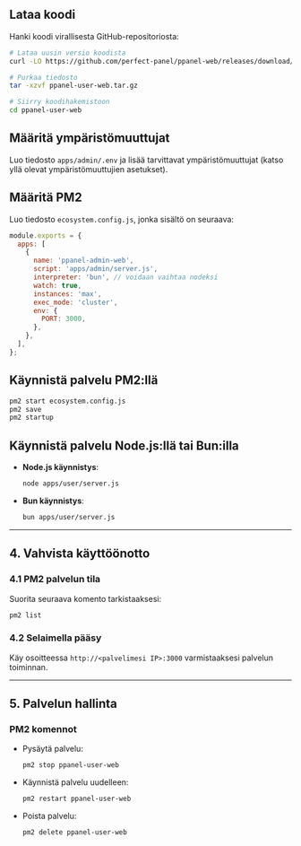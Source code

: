 ## Lataa koodi

Hanki koodi virallisesta GitHub-repositoriosta:

```bash
# Lataa uusin versio koodista
curl -LO https://github.com/perfect-panel/ppanel-web/releases/download/v1.0.0/ppanel-admin-web.tar.gz

# Purkaa tiedosto
tar -xzvf ppanel-user-web.tar.gz

# Siirry koodihakemistoon
cd ppanel-user-web
```

## Määritä ympäristömuuttujat

Luo tiedosto `apps/admin/.env` ja lisää tarvittavat ympäristömuuttujat (katso yllä olevat ympäristömuuttujien asetukset).

## Määritä PM2

Luo tiedosto `ecosystem.config.js`, jonka sisältö on seuraava:

```javascript
module.exports = {
  apps: [
    {
      name: 'ppanel-admin-web',
      script: 'apps/admin/server.js',
      interpreter: 'bun', // voidaan vaihtaa nodeksi
      watch: true,
      instances: 'max',
      exec_mode: 'cluster',
      env: {
        PORT: 3000,
      },
    },
  ],
};
```

## Käynnistä palvelu PM2:llä

```bash
pm2 start ecosystem.config.js
pm2 save
pm2 startup
```

## Käynnistä palvelu Node.js:llä tai Bun:illa

- **Node.js käynnistys**:

  ```bash
  node apps/user/server.js
  ```

- **Bun käynnistys**:

  ```bash
  bun apps/user/server.js
  ```

---

## **4. Vahvista käyttöönotto**

### **4.1 PM2 palvelun tila**

Suorita seuraava komento tarkistaaksesi:

```bash
pm2 list
```

### **4.2 Selaimella pääsy**

Käy osoitteessa `http://<palvelimesi IP>:3000` varmistaaksesi palvelun toiminnan.

---

## **5. Palvelun hallinta**

### **PM2 komennot**

- Pysäytä palvelu:

  ```bash
  pm2 stop ppanel-user-web
  ```

- Käynnistä palvelu uudelleen:

  ```bash
  pm2 restart ppanel-user-web
  ```

- Poista palvelu:

  ```bash
  pm2 delete ppanel-user-web
  ```



<Giscus />
